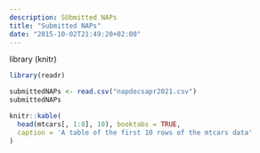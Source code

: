 ```yaml
---
description: SUbmitted NAPs
title: "Submitted NAPs"
date: "2015-10-02T21:49:20+02:00"
---
```

library (knitr)

```r
library(readr)

submittedNAPs <- read.csv("napdocsapr2021.csv")
submittedNAPs

knitr::kable(
  head(mtcars[, 1:8], 10), booktabs = TRUE,
  caption = 'A table of the first 10 rows of the mtcars data'
)
```


